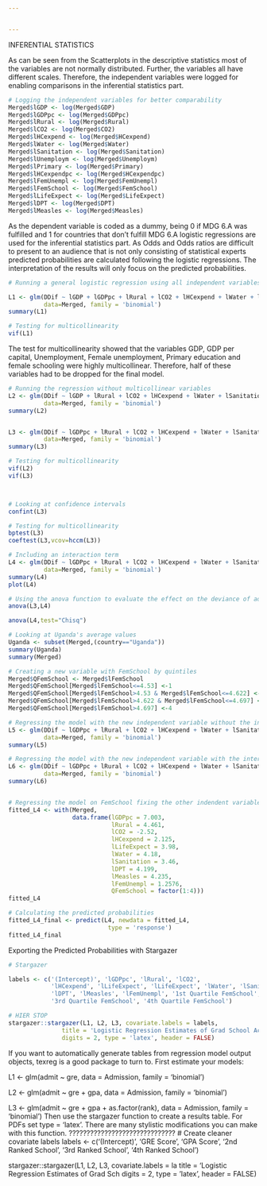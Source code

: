 ```yaml
---


---
```



####################################################################################
########################### INFERENTIAL STATISTICS #################################
####################################################################################

As can be seen from the Scatterplots in the descriptive statistics most of the variables are not normally distributed. Further, the variables all have different scales. Therefore, the independent variables were logged for enabling comparisons in the inferential statistics part.

```r
# Logging the independent variables for better comparability
Merged$lGDP <- log(Merged$GDP)
Merged$lGDPpc <- log(Merged$GDPpc)
Merged$lRural <- log(Merged$Rural)
Merged$lCO2 <- log(Merged$CO2)
Merged$lHCexpend <- log(Merged$HCexpend)
Merged$lWater <- log(Merged$Water)
Merged$lSanitation <- log(Merged$Sanitation)
Merged$lUnemploym <- log(Merged$Unemploym)
Merged$lPrimary <- log(Merged$Primary)
Merged$lHCexpendpc <- log(Merged$HCexpendpc)
Merged$lFemUnempl <- log(Merged$FemUnempl)
Merged$lFemSchool <- log(Merged$FemSchool)
Merged$lLifeExpect <- log(Merged$LifeExpect)
Merged$lDPT <- log(Merged$DPT)
Merged$lMeasles <- log(Merged$Measles)
```

As the dependent variable is coded as a dummy, being 0 if MDG 6.A was fulfilled and 1 for countries that don't fulfill MDG 6.A logistic regressions are used for the inferential statistics part. As Odds and Odds ratios are difficult to present to an audience that is not only consisting of statistical experts predicted probabilities are calculated following the logistic regressions. The interpretation of the results will only focus on the predicted probabilities.

```r
# Running a general logistic regression using all independent variables

L1 <- glm(DDif ~ lGDP + lGDPpc + lRural + lCO2 + lHCexpend + lWater + lSanitation + lUnemploym + lPrimary + lHCexpendpc + lFemUnempl + lFemSchool + lLifeExpect + lDPT + lMeasles,
          data=Merged, family = 'binomial')
summary(L1)

# Testing for multicollinearity
vif(L1)
```

The test for multicollinearity showed that the variables GDP, GDP per capital, Unemployment, Female unemployment, Primary education and female schooling were highly multicollinear. Therefore, half of these variables had to be dropped for the final model.

```r
# Running the regression without multicollinear variables
L2 <- glm(DDif ~ lGDP + lRural + lCO2 + lHCexpend + lWater + lSanitation + lFemUnempl + lFemSchool + lLifeExpect + lDPT + lMeasles,
          data=Merged, family = 'binomial')
summary(L2)


L3 <- glm(DDif ~ lGDPpc + lRural + lCO2 + lHCexpend + lWater + lSanitation + lFemUnempl + lFemSchool + lLifeExpect + lDPT + lMeasles,
          data=Merged, family = 'binomial')
summary(L3)

# Testing for multicollinearity
vif(L2)
vif(L3)



# Looking at confidence intervals
confint(L3)

# Testing for multicollinearity
bptest(L3)
coeftest(L3,vcov=hccm(L3))

# Including an interaction term
L4 <- glm(DDif ~ lGDPpc + lRural + lCO2 + lHCexpend + lWater + lSanitation + lFemUnempl * lFemSchool + lLifeExpect + lDPT + lMeasles,
          data=Merged, family = 'binomial')
summary(L4)
plot(L4)

# Using the anova function to evaluate the effect on the deviance of adding the interaction term 
anova(L3,L4)

anova(L4,test="Chisq")

# Looking at Uganda's average values
Uganda <- subset(Merged,(country=="Uganda"))
summary(Uganda)
summary(Merged)

# Creating a new variable with FemSchool by quintiles
Merged$QFemSchool <- Merged$lFemSchool
Merged$QFemSchool[Merged$lFemSchool<=4.53] <-1
Merged$QFemSchool[Merged$lFemSchool>4.53 & Merged$lFemSchool<=4.622] <-2
Merged$QFemSchool[Merged$lFemSchool>4.622 & Merged$lFemSchool<=4.697] <-3
Merged$QFemSchool[Merged$lFemSchool>4.697] <-4

# Regressing the model with the new independent variable without the interaction
L5 <- glm(DDif ~ lGDPpc + lRural + lCO2 + lHCexpend + lWater + lSanitation + lFemUnempl + lLifeExpect + lDPT + lMeasles + as.factor(QFemSchool),
          data=Merged, family = 'binomial')
summary(L5)

# Regressing the model with the new independent variable with the interaction
L6 <- glm(DDif ~ lGDPpc + lRural + lCO2 + lHCexpend + lWater + lSanitation + lLifeExpect + lDPT + lMeasles + + lFemUnempl * as.factor(QFemSchool),
          data=Merged, family = 'binomial')
summary(L6)


# Regressing the model on FemSchool fixing the other indendent variables at Uganda's mean
fitted_L4 <- with(Merged,
                  data.frame(lGDPpc = 7.003,
                             lRural = 4.461,
                             lCO2 = -2.52,
                             lHCexpend = 2.125,
                             lLifeExpect = 3.98,
                             lWater = 4.18,
                             lSanitation = 3.46,
                             lDPT = 4.199,
                             lMeasles = 4.235,
                             lFemUnempl = 1.2576,
                             QFemSchool = factor(1:4)))
fitted_L4

# Calculating the predicted probabilities
fitted_L4_final <- predict(L4, newdata = fitted_L4,
                            type = 'response')
fitted_L4_final
```

Exporting the Predicted Probabilities with Stargazer
```r
# Stargazer

labels <- c('(Intercept)', 'lGDPpc', 'lRural', 'lCO2',
            'lHCexpend', 'lLifeExpect', 'lLifeExpect', 'lWater', 'lSanitation',
            'lDPT', 'lMeasles', 'lFemUnempl', '1st Quartile FemSchool', '2nd Quartile FemSchool',
            '3rd Quartile FemSchool', '4th Quartile FemSchool')

# HIER STOP
stargazer::stargazer(L1, L2, L3, covariate.labels = labels,
               title = 'Logistic Regression Estimates of Grad School Acceptance',
               digits = 2, type = 'latex', header = FALSE)

```
If you want to automatically generate tables from regression model output objects, texreg is a good package to turn to. First estimate your models:

L1 <- glm(admit ~ gre,
              data = Admission, family = 'binomial')

L2 <- glm(admit ~ gre + gpa,
              data = Admission, family = 'binomial')

L3 <- glm(admit ~ gre + gpa + as.factor(rank),
              data = Admission, family = 'binomial')
Then use the stargazer function to create a results table. For PDFs set type = 'latex'. There are many stylistic modifications you can make with this function.
??????????????????????????????
# Create cleaner covariate labels
labels <- c('(Intercept)', 'GRE Score', 'GPA Score', '2nd Ranked School', '3rd Ranked School',
            '4th Ranked School')

stargazer::stargazer(L1, L2, L3, covariate.labels = la title = 'Logistic Regression Estimates of Grad Sch digits = 2, type = 'latex', header = FALSE)
                     
                     